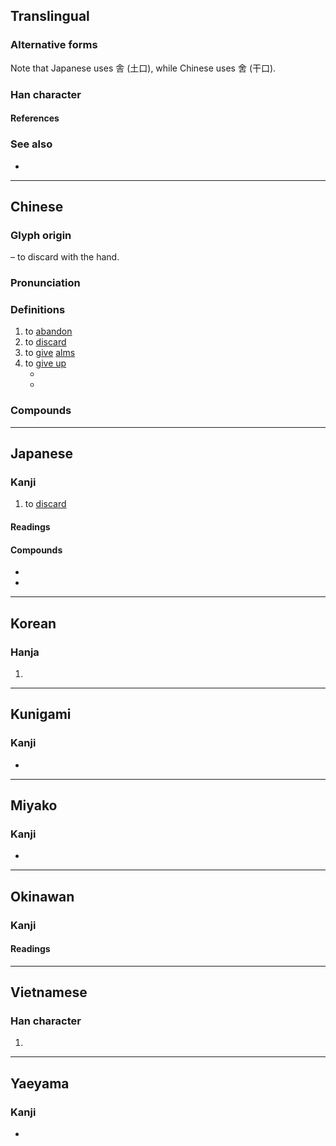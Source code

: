 {{also|舍}}
{{character info}}
{{character info|0x2F8BB}}
==Translingual==
{{ja-forms|捨|[[舍]]|捨}}

===Alternative forms===
Note that Japanese uses 舎 (土口), while Chinese uses 舍 (干口).

===Han character===
{{Han char|rn=64|rad=手|as=08|sn=11|four=58061|canj=QOMR,XQOMR|ids=⿰扌舍(GHKT),⿰扌舎(J)}}

====References====
{{Han ref|kx=0434.350|dkj=12191|dj=0784.150|hdz=31900.040|uh=6368|ud=25448|bh=B1CB|bd=45515}}
{{Han ref|uh=2F8BB}}

===See also===
* {{l|mul|拾}}

----

==Chinese==
{{zh-forms|s=舍|t2=舍}}

===Glyph origin===
{{Han etym}}
{{Han compound|手|alt1=扌|t1=hand|舍|ls=psc|c1=s|c2=p}} – to discard with the hand.

===Pronunciation===
{{zh-pron
|m=shě
|c=se2
|c-t=sie2
|h=pfs=sá
|md=siā
|mn=siá
|mn-t=sia3
|mc=y
|oc=y
|cat=
}}

===Definitions===
{{zh-hanzi}}

# to [[abandon]]
# to [[discard]]
# to [[give]] [[alms]]
# to [[give up]]
#* {{zh-x|魚，我 所 欲 也，熊掌，亦 我 所 欲 也；二 者 不可 得 兼，'''舍'''{shě} 魚 而 取 熊掌 者 也。|I like fish, and I also like bear's paws. If I cannot have the two together, I will '''let''' the fish '''go''', and take the bear's paws.|ref=Mencius}}
#* {{zh-x|鍥 而 '''舍'''{shě} 之，朽木 不 折；鍥而不'''舍'''{shě}，金石 可 鏤。|If you start carving and '''give up''', you will not be able to break even rotten wood, but if you start carving and do not give up, then you can engrave even metal and stone.|ref=Xunzi}}

===Compounds===
{{zh-der|不捨|不捨得|不捨晝夜|依依不捨|依依難捨|割捨|取捨|善財難捨|四捨五入|廣捨|忘生捨死|戀戀不捨|戀戀難捨|拚捨|捨不得|捨命|捨命救人|捨墮|捨安就危|捨實求虛|捨己就人|捨己從人|捨己成人|捨己救人|捨己為人|捨己為公|捨得|捨我其誰|捨本逐末|捨棄|捨死忘生|捨生取義|捨生忘死|捨短取長|捨身|捨身圖報|捨身報國|捨身求法|捨近務遠|捨近即遠|捨近求遠|施捨|棄捨|留連不捨|窮追不捨|緊追不捨|繾綣難捨|讀不捨手|逐末捨本|鍥而不捨|難分難捨|難捨難分|齊王捨牛}}

----

==Japanese==

===Kanji===
{{ja-kanji|grade=6|rs=手08}}

# to [[discard]]

====Readings====
{{ja-readings
|on=しゃ
|kun=す-てる
|nanori=いえ, えだ, すて
}}

====Compounds====
* {{ja-r|喜%捨|き%しゃ}}
* {{ja-r|四%捨%五%入|し%しゃ%ご%にゅう}}

----

==Korean==

===Hanja===
{{ko-hanja|hangeul=사|eumhun=|rv=sa|mr=sa|y=sa}}

# {{rfdef|ko|sort=手08}}

----

==Kunigami==

===Kanji===
{{head|xug|Han characters}}

* {{ja-readings|kun=[[してﾟぃーるん]] ([[捨てﾟぃーるん]], shitīrun)}}

----

==Miyako==

===Kanji===
{{head|mvi|Han characters}}

* {{ja-readings|kun=[[すてぃㇲ゙]] ([[捨てぃㇲ゙]], sutiz)}}

----

==Okinawan==

===Kanji===
{{ryu-kanji}}

====Readings====
{{ryu-readings
|kun=し-てぃゆん
}}

----

==Vietnamese==

===Han character===
{{vi-readings|reading=xả|rs=手08}}

# {{rfdef|vi|sort=手08}}

----

==Yaeyama==

===Kanji===
{{head|rys|Han characters}}

* {{ja-readings|kun=[[しぃてぃるん]] ([[捨てぃるん]], sïtirun)}}